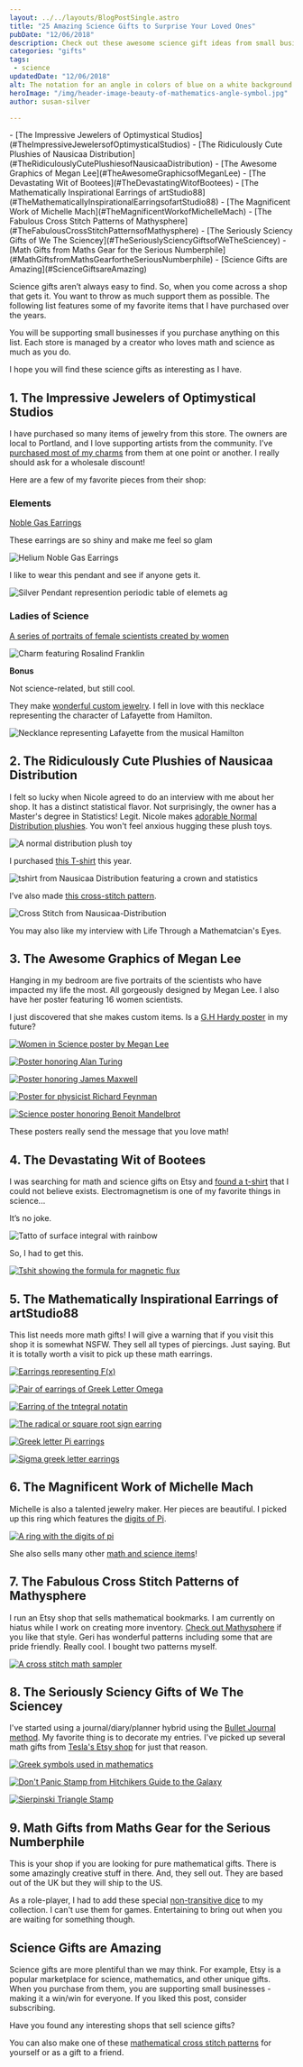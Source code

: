 ```yaml
---
layout: ../../layouts/BlogPostSingle.astro
title: "25 Amazing Science Gifts to Surprise Your Loved Ones"
pubDate: "12/06/2018"
description: Check out these awesome science gift ideas from small businesses! From jewelry to plushies, posters to cross-stitch patterns, there's something for everyone. You'll be supporting creators who love math and science just as much as you do. 
categories: "gifts"
tags: 
 - science
updatedDate: "12/06/2018"
alt: The notation for an angle in colors of blue on a white background
heroImage: "/img/header-image-beauty-of-mathematics-angle-symbol.jpg"
author: susan-silver

---
```


<Toc>
- [The Impressive Jewelers of Optimystical Studios](#TheImpressiveJewelersofOptimysticalStudios)
- [The Ridiculously Cute Plushies of Nausicaa Distribution](#TheRidiculouslyCutePlushiesofNausicaaDistribution)
- [The Awesome Graphics of Megan Lee](#TheAwesomeGraphicsofMeganLee)
- [The Devastating Wit of Bootees](#TheDevastatingWitofBootees)
- [The Mathematically Inspirational Earrings of artStudio88](#TheMathematicallyInspirationalEarringsofartStudio88)
- [The Magnificent Work of Michelle Mach](#TheMagnificentWorkofMichelleMach)
- [The Fabulous Cross Stitch Patterns of Mathysphere](#TheFabulousCrossStitchPatternsofMathysphere)
- [The Seriously Sciency Gifts of We The Sciencey](#TheSeriouslySciencyGiftsofWeTheSciencey)
- [Math Gifts from Maths Gear for the Serious Numberphile](#MathGiftsfromMathsGearfortheSeriousNumberphile)
- [Science Gifts are Amazing](#ScienceGiftsareAmazing)

</Toc>

Science gifts aren’t always easy to find. So, when you come across a shop that gets it. You want to throw as much support
 them as possible. The following list features some of my favorite items that I have purchased over the years.

You will be supporting small businesses if you purchase anything on this list. Each store is managed by a creator who 
loves math and science as much as you do.

I hope you will find these science gifts as interesting as I have.

## <a name="TheImpressiveJewelersofOptimysticalStudios"></a>1. The Impressive Jewelers of Optimystical Studios

I have purchased so many items of jewelry from this store. The owners are local to Portland, and I love supporting artists 
from the community. I’ve 
[purchased most of my charms](https://www.optimysticalstudios.com/product-category/culture/science/math-science-charms/) from them at
 one point or another. I really should ask for a wholesale discount!

Here are a few of my favorite pieces from their shop:

### Elements

[Noble Gas Earrings](https://www.optimysticalstudios.com/product/noble-gas-crystals/)

These earrings are so shiny and make me feel so glam

![Helium Noble Gas Earrings](../../assets/noble-glass-helium-earrings-Optimystical-Studios-gift.jpg)

I like to wear this pendant and see if anyone gets it.

![Silver Pendant represention periodic table of elemets ag](../../assets/periodic-elements-silver-ag-Optimystical-Studios-gift.jpg)

### Ladies of Science

[A series of portraits of female scientists created by women](https://www.optimysticalstudios.com/product-category/culture/science/ladies-of-science/)

![Charm featuring Rosalind Franklin](../../assets/rosalind-franklin-charm-biology-dna-Optimystical-Studios-gift.jpg)

**Bonus**

Not science-related, but still cool.

They make [wonderful custom jewelry](https://www.optimysticalstudios.com/product/americas-favorite-fighting-frenchman/). 
I fell in love with this necklace representing the character of Lafayette from Hamilton.

![Necklance representing Lafayette from the musical Hamilton](../../assets/hamilton-lafayette-custome-necklace-optimystical-studios-gift.jpg)

## <a name="TheRidiculouslyCutePlushiesofNausicaaDistribution"></a>2. The Ridiculously Cute Plushies of Nausicaa Distribution

I felt so lucky when Nicole agreed to do an interview with me about her shop. It has a distinct statistical flavor. 
Not surprisingly, the owner has a Master's degree in Statistics! Legit. Nicole makes 
[adorable Normal Distribution plushies](https://www.etsy.com/shop/NausicaaDistribution?ref=l2-shopheader-name&section_id=6067670). 
You won't feel anxious hugging these plush toys.

![A normal distribution plush toy](../../assets/normal-distribution-plushie-Nausicaa-Distribution-gift-500x375.jpg)

I purchased [this T-shirt](https://www.etsy.com/listing/153273880/statistics-crown-t-shirt?ref=shop_home_active_9) this year.

![tshirt from Nausicaa Distribution featuring a crown and statistics](../../assets/statistics-crown-Nausicaa-Distribution-gift.jpg)

I’ve also made [this cross-stitch pattern](https://www.etsy.com/listing/59353502/significantly-not-normal-cross-stitch?ref=shop_home_active_3).

![Cross Stitch from Nausicaa-Distribution](../../assets/significantly-not-normal-cross-stitch-Nausicaa-Distribution-500x316.jpg)

You may also like my interview with Life Through a Mathematcian's Eyes.

## <a name="TheAwesomeGraphicsofMeganLee"></a> 3. The Awesome Graphics of Megan Lee

Hanging in my bedroom are five portraits of the scientists who have impacted my life the most. All gorgeously designed by Megan Lee. I also have her poster featuring 16 women scientists.

I just discovered that she makes custom items. Is a [G.H Hardy poster](https://beautyofmathematics.com/truth-hardy/) in my future?

[![Women in Science poster by Megan Lee](../../assets/women-in-science-poster-Megan-Lee-gift.jpg)](https://www.etsy.com/listing/213142340/women-in-science-art-print-scientist?ref=shop_home_feat_2&bes=1)

[![Poster honoring Alan Turing](../../assets/alan-turing-cryptography-poster-megan-lee-gift.jpg)](https://www.etsy.com/listing/90973640/alan-turing-computer-science-gift-geek)

[![Poster honoring James Maxwell](../../assets/maxwell-electricity-poster-megan-lee-gift.jpg)](https://www.etsy.com/listing/83231540/physics-art-science-poster-james-maxwell)

[![Poster for physicist Richard Feynman](../../assets/Richard-feynman-physics-poster-megan-lee-gift.jpg)](https://www.etsy.com/listing/89261444/richard-feynman-physics-gift-physics)

[![Science poster honoring Benoit Mandelbrot](../../assets/mandelbrot-fractals-poster-megan-lee-gift.jpg)](https://www.etsy.com/listing/106370152/mandelbrot-math-art-print-famous)

These posters really send the message that you love math!

## <a name="TheDevastatingWitofBootees"></a>4. The Devastating Wit of Bootees

I was searching for math and science gifts on Etsy and [found a t-shirt](https://www.etsy.com/listing/265839630/funny-science-t-shirt-t-shirt-tee-mens?ref=shop_home_active_1&crt=1) that I could not believe exists. Electromagnetism is one of my favorite things in science...

It’s no joke.

![Tatto of surface integral with rainbow](../../assets/surface-integral-electromagnetism-queer-tattoo.jpg)

So, I had to get this.

[![Tshit showing the formula for magnetic flux](../../assets/magnetic-flux-tshirt-bootees-gift.jpg)](https://www.etsy.com/listing/265839630/funny-science-t-shirt-t-shirt-tee-mens?ref=shop_home_active_1&crt=1)

## <a name="TheMathematicallyInspirationalEarringsofartStudio88"></a> 5. The Mathematically Inspirational Earrings of artStudio88

This list needs more math gifts! I will give a warning that if you visit this shop it is somewhat NSFW.
 They sell all types of piercings. Just saying. But it is totally worth a visit to pick up these math earrings.

[![Earrings representing F(x)](../../assets/fx-earring-artStudio88-gift.jpg)](https://www.etsy.com/listing/454521856/atiny-sterling-silver-maths-functionsx)

[![Pair of earrings of Greek Letter Omega](../../assets/omega-greek-letter-earrings-artStudio88-gift.jpg)](https://www.etsy.com/listing/501583655/atiny-sterling-silver-maths-omega)

[![Earring of the tntegral notatin](../../assets/integral-earring-artStudio88-gift.jpg)](https://www.etsy.com/listing/501581527/atiny-sterling-silver-maths-integral)

[![The radical or square root sign earring](../../assets/radical-square-root-earrings-artStudio88-gift.jpg)](https://www.etsy.com/listing/454523150/a925-sterling-silver-radical-sign-ear)

[![Greek letter Pi earrings](../../assets/pi-greek-letter-earrings-artStudio88-gift.jpg)](https://www.etsy.com/listing/251791552/a-tiny-sterling-silver-pi-stud-earrings)

[![Sigma greek letter earrings](../../assets/sigma-greek-letter-earrings-artStudio88-gift.jpg)](https://www.etsy.com/listing/468004043/a-tiny-sterling-silver-sigma-sign-stud)

## <a name="TheMagnificentWorkofMichelleMach"></a>6. The Magnificent Work of Michelle Mach

Michelle is also a talented jewelry maker. Her pieces are beautiful. I picked up this ring which features the [digits of Pi](https://www.etsy.com/listing/230466614/pi-ring-science-jewelry-mathematics?ref=shop_home_active_31).

[![A ring with the digits of pi](../../assets/digits-of-pi-ring-michelle-mach-gift.jpg)](https://www.etsy.com/listing/230466614/pi-ring-science-jewelry-mathematics)

She also sells many other [math and science items](https://www.etsy.com/shop/michellemach?section_id=18819234)!

## <a name="TheFabulousCrossStitchPatternsofMathysphere"></a> 7. The Fabulous Cross Stitch Patterns of Mathysphere

I run an Etsy shop that sells mathematical bookmarks. I am currently on hiatus while I work on creating more inventory. 
[Check out Mathysphere](https://www.etsy.com/shop/Mathysphere?ref=l2-shopheader-name) if you like that style. 
Geri has wonderful patterns including some that are pride friendly. Really cool. I bought two patterns myself.

[![A cross stitch math sampler](../../assets/math-sampler-pattern-cross-stitch-Mathysphere-gift.jpg)](https://www.etsy.com/shop/Mathysphere?ref=l2-shopheader-name)

## <a name="TheSeriouslySciencyGiftsofWeTheSciencey"></a> 8. The Seriously Sciency Gifts of We The Sciencey

I've started using a journal/diary/planner hybrid using the [Bullet Journal method](https://bulletjournal.com/). My favorite thing is to decorate my entries. I've picked up several math gifts from [Tesla's Etsy shop](https://www.etsy.com/shop/WeTheSciencey?ref=l2-shopheader-name) for just that reason.

[![Greek symbols used in mathematics](../../assets/greek-math-symbols-stamp-we-the-sciency-gift.jpg)](https://www.etsy.com/listing/198991912/greek-math-symbols-rubber-stamp-greek)

[![Don't Panic Stamp from Hitchikers Guide to the Galaxy](../../assets/dont-panic-stamp-we-the-sciencey-gift.jpg)](https://www.etsy.com/listing/198998985/dont-panic-rubber-stamp-hhgttg)

[![Sierpinski Triangle Stamp](../../assets/sierpinski-triangle-fractal-stamp-we-the-sciency-gift.jpg)](https://www.etsy.com/listing/199085513/sierpinski-triangle-rubber-stamp-fractal)

## <a name="MathGiftsfromMathsGearfortheSeriousNumberphile"></a> 9. Math Gifts from Maths Gear for the Serious Numberphile

This is your shop if you are looking for pure mathematical gifts. There is some amazingly creative stuff in there. And, they sell out. They are based out of the UK but they will ship to the US.

As a role-player, I had to add these special [non-transitive dice](https://mathsgear.co.uk/collections/dice/products/non-transitive-grime-dice) to my collection. I can't use them for games.
 Entertaining to bring out when you are waiting for something though.

## <a name="ScienceGiftsareAmazing"></a> Science Gifts are Amazing

Science gifts are more plentiful than we may think. For example, Etsy is a popular marketplace for science, 
mathematics, and other unique gifts. When you purchase from them, you are supporting small businesses - making it a win/win for everyone.
 If you liked this post, consider subscribing.

Have you found any interesting shops that sell science gifts?

You can also make one of these [mathematical cross stitch patterns](https://beautyofmathematics.com/15-mathematical-cross-stitch-patterns/)
 for yourself or as a gift to a friend.
